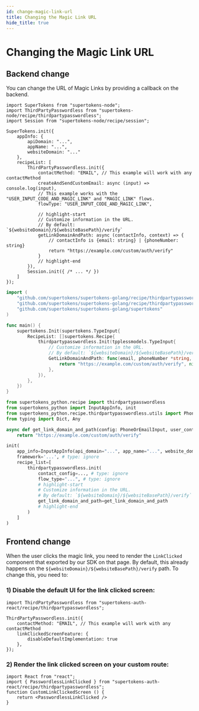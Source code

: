 ```yaml
---
id: change-magic-link-url
title: Changing the Magic Link URL
hide_title: true
---
```



# Changing the Magic Link URL

## Backend change

You can change the URL of Magic Links by providing a callback on the backend.

<BackendSDKTabs>
<TabItem value="nodejs">

```tsx
import SuperTokens from "supertokens-node";
import ThirdPartyPasswordless from "supertokens-node/recipe/thirdpartypasswordless";
import Session from "supertokens-node/recipe/session";

SuperTokens.init({
    appInfo: {
        apiDomain: "...",
        appName: "...",
        websiteDomain: "..."
    },
    recipeList: [
        ThirdPartyPasswordless.init({
            contactMethod: "EMAIL", // This example will work with any contactMethod
            createAndSendCustomEmail: async (input) => console.log(input),
            // This example works with the "USER_INPUT_CODE_AND_MAGIC_LINK" and "MAGIC_LINK" flows.
            flowType: "USER_INPUT_CODE_AND_MAGIC_LINK", 

            // highlight-start
            // Customize information in the URL.
            // By default: `${websiteDomain}/${websiteBasePath}/verify`
            getLinkDomainAndPath: async (contactInfo, context) => {
                // contactInfo is {email: string} | {phoneNumber: string}
                return "https://example.com/custom/auth/verify"
            }
            // highlight-end
        }),
        Session.init({ /* ... */ })
    ]
});
```
</TabItem>
<TabItem value="go">

```go
import (
	"github.com/supertokens/supertokens-golang/recipe/thirdpartypasswordless"
	"github.com/supertokens/supertokens-golang/recipe/thirdpartypasswordless/tpplessmodels"
	"github.com/supertokens/supertokens-golang/supertokens"
)

func main() {
	supertokens.Init(supertokens.TypeInput{
		RecipeList: []supertokens.Recipe{
			thirdpartypasswordless.Init(tpplessmodels.TypeInput{
				// Customize information in the URL.
				// By default: `${websiteDomain}/${websiteBasePath}/verify`
				GetLinkDomainAndPath: func(email, phoneNumber *string, userContext supertokens.UserContext) (string, error) {
					return "https://example.com/custom/auth/verify", nil
				},
			}),
		},
	})
}
```

</TabItem>
<TabItem value="python">

```python
from supertokens_python.recipe import thirdpartypasswordless
from supertokens_python import InputAppInfo, init
from supertokens_python.recipe.thirdpartypasswordless.utils import PhoneOrEmailInput
from typing import Dict, Any

async def get_link_domain_and_path(config: PhoneOrEmailInput, user_context: Dict[str, Any]) -> str:
    return "https://example.com/custom/auth/verify"

init(
    app_info=InputAppInfo(api_domain="...", app_name="...", website_domain="..."),
    framework='...', # type: ignore
    recipe_list=[
        thirdpartypasswordless.init(
            contact_config=..., # type: ignore
            flow_type="...", # type: ignore
            # highlight-start
            # Customize information in the URL.
			# By default: `${websiteDomain}/${websiteBasePath}/verify`
            get_link_domain_and_path=get_link_domain_and_path
            # highlight-end
        )
    ]
)
```

</TabItem>
</BackendSDKTabs>

## Frontend change

<FrontendSDKTabs>
<TabItem value="reactjs">

When the user clicks the magic link, you need to render the `LinkClicked` component that exported by our SDK on that page. By default, this already happens on the `${websiteDomain}/${websiteBasePath}/verify` path. To change this, you need to:

### 1) Disable the default UI for the link clicked screen:
```tsx
import ThirdPartyPasswordless from "supertokens-auth-react/recipe/thirdpartypasswordless";

ThirdPartyPasswordless.init({
    contactMethod: "EMAIL", // This example will work with any contactMethod
    linkClickedScreenFeature: {
        disableDefaultImplementation: true
    },
});
```

### 2) Render the link clicked screen on your custom route:
```tsx
import React from "react";
import { PasswordlessLinkClicked } from "supertokens-auth-react/recipe/thirdpartypasswordless";
function CustomLinkClickedScreen () {
    return <PasswordlessLinkClicked />
}
```

</TabItem>
</FrontendSDKTabs>